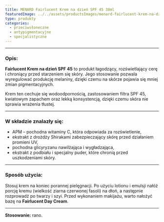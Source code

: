 ```yaml
---
title: MENARD Fairlucent Krem na dzień SPF 45 38ml
featuredImage: ../../assets/productsImages/menard-fairlucent-krem-na-dzien-spf-45-38ml.png
type: produkty
categories:
  - przeciwsłoneczne
  - antypigmentacyjne
  - specjalistyczne
---
```



<Fairlucent />

---

<h3>Opis:</h3>

**Fairlucent Krem na dzień SPF 45** to produkt łagodzący, rozświetlający cerę i chroniący przed starzeniem się skóry. Jego stosowanie pozwala wyregulować produkcję melaniny, dzięki czemu na skórze pojawia się mniej zmian pigmentacyjnych.

Krem ten cechuje się wodoodpornością, zastosowaniem filtra SPF 45, kwiatowym zapachem oraz lekką konsystencją, dzięki czemu skóra nie sprawia wrażenia tłustej.

---

### W składzie znalazły się:

- APM – pochodna witaminy C, która odpowiada za rozświetlenie,
- ekstrakt z drożdży Shirakami zabezpieczający skórę przed działaniem promieni UV,
- pochodna glicyryzanu nawilżająca i wygładzająca,
- ekstrakt z podbiału i specjalny puder, które chronią przed uszkodzeniami skóry.

---

### Sposób użycia:

Stosuj krem na koniec porannej pielęgnacji. Po użyciu lotionu i emulsji nałóż porcję kremu (wielkość ziarna czerwonej fasoli) na dłoń, a następnie rozprowadź po twarzy i szyi. Przed wykonaniem makijażu, warto nałożyć bazę na **Fairlucent Day Cream**.

---

**Stosowanie:** rano.
